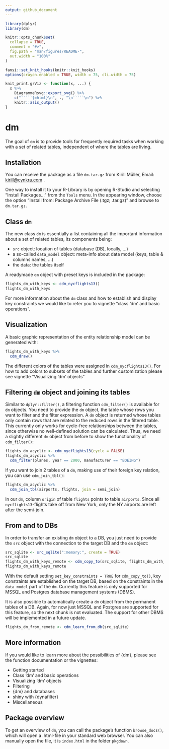 ```yaml
---
output: github_document
---
```


```r
library(dplyr)
library(dm)

knitr::opts_chunk$set(
  collapse = TRUE,
  comment = "#>",
  fig.path = "man/figures/README-",
  out.width = "100%"
)

fansi::set_knit_hooks(knitr::knit_hooks)
options(crayon.enabled = TRUE, width = 75, cli.width = 75)

knit_print.grViz <- function(x, ...) {
  x %>% 
    DiagrammeRsvg::export_svg() %>% 
    c("`````{=html}\n", ., "\n`````\n") %>% 
    knitr::asis_output()
}
```

# dm

The goal of `dm` is to provide tools for frequently required tasks when working with a set of related tables, independent of where the tables are living.

## Installation

You can receive the package as a file `dm.tar.gz` from
Kirill Müller, Email: <kirill@cynkra.com> .
<!-- FIXME: almost outdated, needs to be github-link  -->

One way to install it to your R-Library is by opening R-Studio and
selecting “Install Packages…” from the `Tools` menu. In the appearing
window, choose the option “Install from: Package Archive File (.tgz;
.tar.gz)” and browse to `dm.tar.gz`.

## Class `dm`

The new class `dm` is essentially a list containing all the important information about a set of related tables, its components being:

- `src` object: location of tables (database (DB), locally, ...)
- a so-called `data_model` object: meta-info about data model (keys, table & columns names, ...)
- the data: the tables itself

A readymade `dm` object with preset keys is included in the package:
```r
flights_dm_with_keys <- cdm_nycflights13()
flights_dm_with_keys
```

For more information about the `dm` class and how to establish and display key constraints we would like to refer you to vignette "class 'dm' and basic operations".
<!-- FIXME: vignette missing; once there, needs to be linked -->

## Visualization

A basic graphic representation of the entity relationship model can be generated with:

```r
flights_dm_with_keys %>% 
  cdm_draw()
```

The different colors of the tables were assigned in `cdm_nycflights13()`. 
For how to add colors to subsets of the tables and further customization please see vignette "Visualizing 'dm' objects"
<!-- FIXME: vignette missing; once there, needs to be linked -->

## Filtering `dm` object and joining its tables {#filter}

Similar to `dplyr::filter()`, a filtering function `cdm_filter()` is available for `dm` objects.
You need to provide the `dm` object, the table whose rows you want to filter and the filter expression.
A `dm` object is returned whose tables only contain rows that are related to the reduced rows in the filtered table.
This currently only works for cycle-free relationships between the tables, since otherwise no well-defined solution can be calculated.
Thus, we need a slightly different `dm` object from before to show the functionality of `cdm_filter()`:

```r
flights_dm_acyclic <- cdm_nycflights13(cycle = FALSE)
flights_dm_acyclic %>% 
  cdm_filter(planes, year == 2000, manufacturer == "BOEING")
```

If you want to join 2 tables of a `dm`, making use of their foreign key relation, you can use `cdm_join_tbl()`:

```r
flights_dm_acyclic %>% 
  cdm_join_tbl(airports, flights, join = semi_join)
```

In our `dm`, column `origin` of table `flights` points to table `airports`.
Since all `nycflights13`-flights take off from New York, only the NY airports are left after the semi-join.

## From and to DBs

In order to transfer an existing `dm` object to a DB, you just need to provide the `src` object with the connection to the target DB and the `dm` object:
```r
src_sqlite <- src_sqlite(":memory:", create = TRUE)
src_sqlite
flights_dm_with_keys_remote <- cdm_copy_to(src_sqlite, flights_dm_with_keys)
flights_dm_with_keys_remote
```

With the default setting `set_key_constraints = TRUE` for `cdm_copy_to()`, key constraints are established on the target DB, based on the constraints in the `data_model` part of the `dm`.
Currently this feature is only supported for MSSQL and Postgres database management systems (DBMS).

It is also possible to automatically create a `dm` object from the permanent tables of a DB.
Again, for now just MSSQL and Postgres are supported for this feature, so the next chunk is not evaluated.
The support for other DBMS will be implemented in a future update.

```r
flights_dm_from_remote <- cdm_learn_from_db(src_sqlite)
```

## More information

If you would like to learn more about the possibilities of {dm}, please see the function documentation or the vignettes:

- Getting started
- Class 'dm' and basic operations
- Visualizing 'dm' objects
- Filtering
- {dm} and databases
- shiny with {dynafilter}
- Miscellaneous
<!-- FIXME: vignettes missing; once there, needs to be linked -->

## Package overview

To get an overview of `dm`, you can call the package’s
function `browse_docs()`, which will open a .html-file in your standard
web browser. You can also manually open the file, it is `index.html` in
the folder `pkgdown`.
